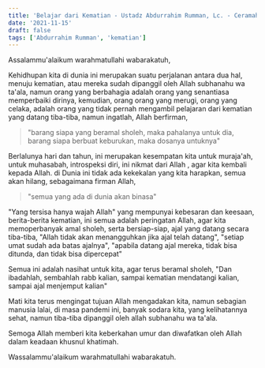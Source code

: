 ```yaml
---
title: 'Belajar dari Kematian - Ustadz Abdurrahim Rumman, Lc. - Ceramah Singkat'
date: '2021-11-15'
draft: false
tags: ['Abdurrahim Rumman', 'kematian']
---
```


Assalammu'alaikum warahmatullahi wabarakatuh,

Kehidhupan kita di dunia ini merupakan suatu perjalanan antara dua hal, menuju kematian, atau mereka sudah dipanggil oleh Allah subhanahu wa ta'ala, namun orang yang berbahagia adalah orang yang senantiasa memperbaiki dirinya, kemudian, orang orang yang merugi, orang yang celaka, adalah orang yang tidak pernah mengambil pelajaran dari kematian yang datang tiba-tiba, namun ingatlah, Allah berfirman,

> "barang siapa yang beramal sholeh, maka pahalanya untuk dia, barang siapa berbuat keburukan, maka dosanya untuknya"

Berlalunya hari dan tahun, ini merupakan kesempatan kita untuk muraja'ah, untuk muhasabah, introspeksi diri, ini nikmat dari Allah , agar kita kembali kepada Allah. di Dunia ini tidak ada kekekalan yang kita harapkan, semua akan hilang, sebagaimana firman Allah,

> "semua yang ada di dunia akan binasa"

"Yang tersisa hanya wajah Allah" yang mempunyai kebesaran dan keesaan, berita-berita kematian, ini semua adalah peringatan Allah, agar kita memoperbanyak amal sholeh, serta bersiap-siap, ajal yang datang secara tiba-tiba, "Allah tidak akan menangguhkan jika ajal telah datang", "setiap umat sudah ada batas ajalnya", "apabila datang ajal mereka, tidak bisa ditunda, dan tidak bisa dipercepat"

Semua ini adalah nasihat untuk kita, agar terus beramal sholeh, "Dan ibadahlah, sembahlah rabb kalian, sampai kematian mendatangi kalian, sampai ajal menjemput kalian"

Mati kita terus mengingat tujuan Allah mengadakan kita, namun sebagian manusia lalai, di masa pandemi ini, banyak sodara kita, yang kelihatannya sehat, namun tiba-tiba dipanggil oleh allah subhanahu wa ta'ala.

Semoga Allah memberi kita keberkahan umur dan diwafatkan oleh Allah dalam keadaan khusnul khatimah.

Wassalammu'alaikum warahmatullahi wabarakatuh.
